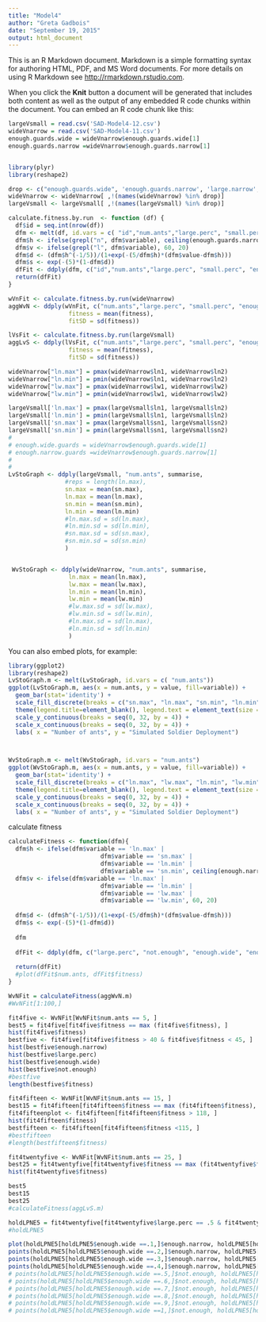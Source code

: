 ```yaml
---
title: "Model4"
author: "Greta Gadbois"
date: "September 19, 2015"
output: html_document
---
```


This is an R Markdown document. Markdown is a simple formatting syntax for authoring HTML, PDF, and MS Word documents. For more details on using R Markdown see <http://rmarkdown.rstudio.com>.

When you click the **Knit** button a document will be generated that includes both content as well as the output of any embedded R code chunks within the document. You can embed an R code chunk like this:

```r

largeVsmall = read.csv('SAD-Model4-12.csv')
wideVnarrow = read.csv('SAD-Model4-11.csv')
enough.guards.wide = wideVnarrow$enough.guards.wide[1]
enough.guards.narrow =wideVnarrow$enough.guards.narrow[1]


library(plyr)
library(reshape2)

drop <- c("enough.guards.wide", 'enough.guards.narrow', 'large.narrow', 'large.wide', 'small.narrow', 'small.wide', 'h')
wideVnarrow <- wideVnarrow[ ,!(names(wideVnarrow) %in% drop)]
largeVsmall <- largeVsmall[ ,!(names(largeVsmall) %in% drop)]

calculate.fitness.by.run  <- function (df) {
  df$id = seq.int(nrow(df))
  dfm <- melt(df, id.vars = c( "id","num.ants","large.perc", "small.perc", "enough.narrow", "enough.wide", "not.enough"))
  dfm$h <- ifelse(grepl("n", dfm$variable), ceiling(enough.guards.narrow/2), ceiling(enough.guards.wide/2))
  dfm$v <- ifelse(grepl("l", dfm$variable), 60, 20)
  dfm$d <- (dfm$h^(-1/5))/(1+exp(-(5/dfm$h)*(dfm$value-dfm$h)))
  dfm$s <- exp(-(5)*(1-dfm$d))
  dfFit <- ddply(dfm, c("id","num.ants","large.perc", "small.perc", "enough.narrow", "enough.wide", "not.enough"), summarise, fitness = sum(v*s))
  return(dfFit)
}

wVnFit <- calculate.fitness.by.run(wideVnarrow)
aggWvN <- ddply(wVnFit, c("num.ants","large.perc", "small.perc", "enough.narrow", "enough.wide", "not.enough"), summarise, 
                 fitness = mean(fitness),
                 fitSD = sd(fitness))

lVsFit <- calculate.fitness.by.run(largeVsmall)
aggLvS <- ddply(lVsFit, c("num.ants","large.perc", "small.perc", "enough.narrow", "enough.wide", "not.enough"), summarise, 
                 fitness = mean(fitness),
                 fitSD = sd(fitness))

wideVnarrow["ln.max"] = pmax(wideVnarrow$ln1, wideVnarrow$ln2)
wideVnarrow["ln.min"] = pmin(wideVnarrow$ln1, wideVnarrow$ln2)
wideVnarrow["lw.max"] = pmax(wideVnarrow$lw1, wideVnarrow$lw2)
wideVnarrow["lw.min"] = pmin(wideVnarrow$lw1, wideVnarrow$lw2)

largeVsmall['ln.max'] = pmax(largeVsmall$ln1, largeVsmall$ln2)
largeVsmall['ln.min'] = pmin(largeVsmall$ln1, largeVsmall$ln2)
largeVsmall['sn.max'] = pmax(largeVsmall$sn1, largeVsmall$sn2)
largeVsmall['sn.min'] = pmin(largeVsmall$sn1, largeVsmall$sn2)
# 
# enough.wide.guards = wideVnarrow$enough.guards.wide[1]
# enough.narrow.guards =wideVnarrow$enough.guards.narrow[1]
# 
# 
LvStoGraph <- ddply(largeVsmall, "num.ants", summarise, 
                #reps = length(ln.max),
                sn.max = mean(sn.max),
                ln.max = mean(ln.max),
                sn.min = mean(sn.min),
                ln.min = mean(ln.min)
                #ln.max.sd = sd(ln.max),
                #ln.min.sd = sd(ln.min),
                #sn.max.sd = sd(sn.max),
                #sn.min.sd = sd(sn.min)
                )


 WvStoGraph <- ddply(wideVnarrow, "num.ants", summarise,
                 ln.max = mean(ln.max),
                 lw.max = mean(lw.max),
                 ln.min = mean(ln.min),
                 lw.min = mean(lw.min)
                 #lw.max.sd = sd(lw.max),
                 #lw.min.sd = sd(lw.min),
                 #ln.max.sd = sd(ln.max),
                 #ln.min.sd = sd(ln.min)
                 )


```

You can also embed plots, for example:

```r
library(ggplot2)
library(reshape2)
LvStoGraph.m <- melt(LvStoGraph, id.vars = c( "num.ants"))
ggplot(LvStoGraph.m, aes(x = num.ants, y = value, fill=variable)) + 
  geom_bar(stat='identity') + 
  scale_fill_discrete(breaks = c("sn.max", "ln.max", "sn.min", "ln.min"), labels=c("Cavity 1: Small volume", "Cavity 2: Large volume", "Cavity 3: Small volume", "Cavity 4: Large Volume"), guide = guide_legend(reverse=TRUE)) + 
  theme(legend.title=element_blank(), legend.text = element_text(size = 16), text = element_text(size=20)) + 
  scale_y_continuous(breaks = seq(0, 32, by = 4)) +
  scale_x_continuous(breaks = seq(0, 32, by = 4)) +
  labs( x = "Number of ants", y = "Simulated Soldier Deployment")



WvStoGraph.m <- melt(WvStoGraph, id.vars = "num.ants")
ggplot(WvStoGraph.m, aes(x = num.ants, y = value, fill=variable)) + 
  geom_bar(stat='identity') +
  scale_fill_discrete(breaks = c("ln.max", "lw.max", "ln.min", "lw.min"), labels=c("Cavity 1: Narrow entrance", "Cavity 2: Wide entrance", "Cavity 3: Narrow entrance", "Cavity 4: Wide entrance"), guide = guide_legend(reverse=TRUE)) + 
  theme(legend.title=element_blank(), legend.text = element_text(size = 16), text = element_text(size=20)) + 
  scale_y_continuous(breaks = seq(0, 32, by = 4)) +
  scale_x_continuous(breaks = seq(0, 32, by = 4)) +
  labs( x = "Number of ants", y = "Simulated Soldier Deployment")

```
calculate fitness
```r

calculateFitness <- function(dfm){
  dfm$h <- ifelse(dfm$variable == 'ln.max' | 
                          dfm$variable == 'sn.max' | 
                          dfm$variable == 'ln.min' | 
                          dfm$variable == 'sn.min', ceiling(enough.narrow.guards/2), ceiling(enough.wide.guards/2))
  dfm$v <- ifelse(dfm$variable == 'ln.max' |
                          dfm$variable == 'ln.min' |
                          dfm$variable == 'lw.max' |
                          dfm$variable == 'lw.min', 60, 20)
  
  dfm$d <- (dfm$h^(-1/5))/(1+exp(-(5/dfm$h)*(dfm$value-dfm$h)))
  dfm$s <- exp(-(5)*(1-dfm$d))
  
  dfm
  
  dfFit <- ddply(dfm, c("large.perc", "not.enough", "enough.wide", "enough.narrow", "num.ants"), summarise, fitness = sum(v*s))
  
  return(dfFit)
  #plot(dfFit$num.ants, dfFit$fitness)
}

WvNFit = calculateFitness(aggWvN.m)
#WvNFit[1:100,]

fit4five <- WvNFit[WvNFit$num.ants == 5, ]
best5 = fit4five[fit4five$fitness == max (fit4five$fitness), ]
hist(fit4five$fitness)
bestfive <- fit4five[fit4five$fitness > 40 & fit4five$fitness < 45, ]
hist(bestfive$enough.narrow)
hist(bestfive$large.perc)
hist(bestfive$enough.wide)
hist(bestfive$not.enough)
#bestfive
length(bestfive$fitness)

fit4fifteen <- WvNFit[WvNFit$num.ants == 15, ]
best15 = fit4fifteen[fit4fifteen$fitness == max (fit4fifteen$fitness), ]
fit4fifteenplot <- fit4fifteen[fit4fifteen$fitness > 118, ]
hist(fit4fifteen$fitness)
bestfifteen <- fit4fifteen[fit4fifteen$fitness <115, ]
#bestfifteen
#length(bestfifteen$fitness)

fit4twentyfive <- WvNFit[WvNFit$num.ants == 25, ]
best25 = fit4twentyfive[fit4twentyfive$fitness == max (fit4twentyfive$fitness), ]
hist(fit4twentyfive$fitness)

best5
best15
best25
#calculateFitness(aggLvS.m)

holdLPNE5 = fit4twentyfive[fit4twentyfive$large.perc == .5 & fit4twentyfive$not.enough == .9, ]
#holdLPNE5

plot(holdLPNE5[holdLPNE5$enough.wide ==.1,]$enough.narrow, holdLPNE5[holdLPNE5$enough.wide ==.1,]$fitness, col = "red", ylim = c(110, 125), type = 'l', xlab = 'Proability ant will guard a fully guarded narrow entrance', ylab = 'Colony fitness')
points(holdLPNE5[holdLPNE5$enough.wide ==.2,]$enough.narrow, holdLPNE5[holdLPNE5$enough.wide ==.2,]$fitness, col = "orange", type = 'l')
points(holdLPNE5[holdLPNE5$enough.wide ==.3,]$enough.narrow, holdLPNE5[holdLPNE5$enough.wide ==.3,]$fitness, col = "yellow", type = 'l')
points(holdLPNE5[holdLPNE5$enough.wide ==.4,]$enough.narrow, holdLPNE5[holdLPNE5$enough.wide ==.4,]$fitness, col = "green", type = 'l')
# points(holdLPNE5[holdLPNE5$enough.wide ==.5,]$not.enough, holdLPNE5[holdLPNE5$enough.wide ==.5,]$fitness, col = "blue", type = 'l')
# points(holdLPNE5[holdLPNE5$enough.wide ==.6,]$not.enough, holdLPNE5[holdLPNE5$enough.wide ==.6,]$fitness, col = "purple", type = 'l')
# points(holdLPNE5[holdLPNE5$enough.wide ==.7,]$not.enough, holdLPNE5[holdLPNE5$enough.wide ==.7,]$fitness, col = "cyan", type = 'l')
# points(holdLPNE5[holdLPNE5$enough.wide ==.8,]$not.enough, holdLPNE5[holdLPNE5$enough.wide ==.8,]$fitness, col = "magenta", type = 'l')
# points(holdLPNE5[holdLPNE5$enough.wide ==.9,]$not.enough, holdLPNE5[holdLPNE5$enough.wide ==.9,]$fitness, col = "black", type = 'l')
# points(holdLPNE5[holdLPNE5$enough.wide ==1,]$not.enough, holdLPNE5[holdLPNE5$enough.wide ==1,]$fitness, col = "brown", type = 'l')








```